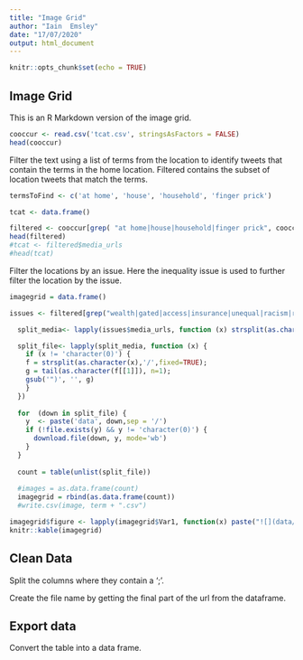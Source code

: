 ```yaml
---
title: "Image Grid"
author: "Iain  Emsley"
date: "17/07/2020"
output: html_document
---
```


```r
knitr::opts_chunk$set(echo = TRUE)
```

## Image Grid

This is an R Markdown version of the image grid. 

```r
cooccur <- read.csv('tcat.csv', stringsAsFactors = FALSE)
head(cooccur)
```

Filter the text using a list of terms from the location to identify tweets that contain the terms in the home location. Filtered contains the subset of location tweets that match the terms. 

```r
termsToFind <- c('at home', 'house', 'household', 'finger prick')

tcat <- data.frame()

filtered <- cooccur[grep( "at home|house|household|finger prick", cooccur$text, ignore.case = TRUE),]
head(filtered)
#tcat <- filtered$media_urls
#head(tcat)
```
Filter the locations by an issue. Here the inequality issue is used to further filter the location by the issue.
```r
imagegrid = data.frame()

issues <- filtered[grep("wealth|gated|access|insurance|unequal|racism|racial breakdown", filtered$text, ignore.case = TRUE),]
```

```r
  split_media<- lapply(issues$media_urls, function (x) strsplit(as.character(x),';',fixed=TRUE))

  split_file<- lapply(split_media, function (x) {
    if (x != 'character(0)') {
    f = strsplit(as.character(x),'/',fixed=TRUE); 
    g = tail(as.character(f[[1]]), n=1);
    gsub('")', '', g)
    }
  })
  
  for  (down in split_file) {
    y  <- paste('data', down,sep = '/')
    if (!file.exists(y) && y != 'character(0)') {
      download.file(down, y, mode='wb')
    }
  }
  
  count = table(unlist(split_file))
  
  #images = as.data.frame(count)
  imagegrid = rbind(as.data.frame(count))
  #write.csv(image, term + ".csv")

imagegrid$figure <- lapply(imagegrid$Var1, function(x) paste("![](data/", x, ")", sep=''))
knitr::kable(imagegrid)
```

## Clean Data

Split the columns where they contain a ';'. 

Create the file name by getting the final part of the url from the dataframe.

## Export data

Convert the table into a data frame. 
